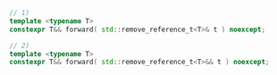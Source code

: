 ```cpp
// 1)
template <typename T>
constexpr T&& forward( std::remove_reference_t<T>& t ) noexcept;

// 2)
template <typename T>
constexpr T&& forward( std::remove_reference_t<T>&& t ) noexcept;
```